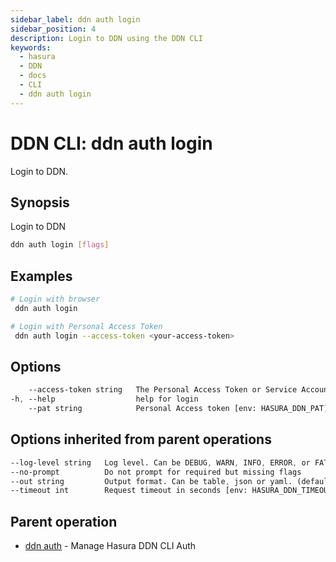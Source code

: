 ```yaml
---
sidebar_label: ddn auth login
sidebar_position: 4
description: Login to DDN using the DDN CLI
keywords:
  - hasura
  - DDN
  - docs
  - CLI
  - ddn auth login
---
```


# DDN CLI: ddn auth login

Login to DDN.

## Synopsis

Login to DDN

```bash
ddn auth login [flags]
```

## Examples

```bash
# Login with browser
 ddn auth login

# Login with Personal Access Token
 ddn auth login --access-token <your-access-token>
```

## Options

```sass
    --access-token string   The Personal Access Token or Service Account Token [env: HASURA_DDN_ACCESS_TOKEN]
-h, --help                  help for login
    --pat string            Personal Access token [env: HASURA_DDN_PAT] (DEPRECATED: use --access-token instead)
```

## Options inherited from parent operations

```sass
--log-level string   Log level. Can be DEBUG, WARN, INFO, ERROR, or FATAL. (default "INFO")
--no-prompt          Do not prompt for required but missing flags
--out string         Output format. Can be table, json or yaml. (default "table")
--timeout int        Request timeout in seconds [env: HASURA_DDN_TIMEOUT] (default 100)
```

## Parent operation

- [ddn auth](/reference/cli/commands/ddn_auth) - Manage Hasura DDN CLI Auth
